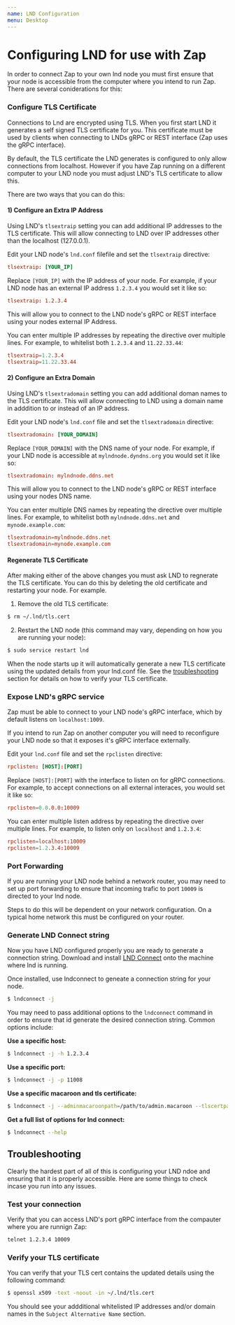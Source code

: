 ```yaml
---
name: LND Configuration
menu: Desktop
---
```


# Configuring LND for use with Zap

In order to connect Zap to your own lnd node you must first ensure that your node is accessible from the computer where you intend to run Zap. There are several coniderations for this:

### Configure TLS Certificate

Connections to Lnd are encrypted using TLS. When you first start LND it generates a self signed TLS certificate for you. This certificate must be used by clients when connecting to LNDs gRPC or REST interface (Zap uses the gRPC interface).

By default, the TLS certificate the LND generates is configured to only allow connections from localhost. However if you have Zap running on a different computer to your LND node you must adjust LND's TLS certificate to allow this.

There are two ways that you can do this:

#### 1) Configure an Extra IP Address

Using LND's `tlsextraip` setting you can add additional IP addresses to the TLS certificate. This will allow connecting to LND over IP addresses other than the localhost (127.0.0.1).

Edit your LND node's `lnd.conf` filefile and set the `tlsextraip` directive:

```toml
tlsextraip: [YOUR_IP]
```

Replace `[YOUR_IP]` with the IP address of your node. For example, if your LND node has an external IP address `1.2.3.4` you would set it like so:

```toml
tlsextraip: 1.2.3.4
```

This will allow you to connect to the LND node's gRPC or REST interface using your nodes external IP Address.

You can enter multiple IP addresses by repeating the directive over multiple lines. For example, to whitelist both `1.2.3.4` and `11.22.33.44`:

```toml
tlsextraip=1.2.3.4
tlsextraip=11.22.33.44
```

#### 2) Configure an Extra Domain

Using LND's `tlsextradomain` setting you can add additional doman names to the TLS certificate. This will allow connecting to LND using a domain name in adddition to or instead of an IP address.

Edit your LND node's `lnd.conf` file and set the `tlsextradomain` directive:

```toml
tlsextradomain: [YOUR_DOMAIN]
```

Replace `[YOUR_DOMAIN]` with the DNS name of your node. For example, if your LND node is accessible at `mylndnode.dyndns.org` you would set it like so:

```toml
tlsextradomain: mylndnode.ddns.net
```

This will allow you to connect to the LND node's gRPC or REST interface using your nodes DNS name.

You can enter multiple DNS names by repeating the directive over multiple lines. For example, to whitelist both `mylndnode.ddns.net` and `mynode.example.com`:

```toml
tlsextradomain=mylndnode.ddns.net
tlsextradomain=mynode.example.com
```

#### Regenerate TLS Certificate

After making either of the above changes you must ask LND to regnerate the TLS certificate. You can do this by deleting the old certificate and restarting your node. For example.

1. Remove the old TLS certificate:

```sh
$ rm ~/.lnd/tls.cert
```

2. Restart the LND node (this command may vary, depending on how you are running your node):

```sh
$ sudo service restart lnd
```

When the node starts up it will automatically generate a new TLS certificate using the updated details from your lnd.conf file. See the [troubleshooting](#troubleshooting) section for details on how to verify your TLS certificate.

### Expose LND's gRPC service

Zap must be able to connect to your LND node's gRPC interface, which by default listens on `localhost:1009`.

If you intend to run Zap on another computer you will need to reconfigure your LND node so that it exposes it's gRPC interface externally.

Edit your `lnd.conf` file and set the `rpclisten` directive:

```toml
rpclisten: [HOST]:[PORT]
```

Replace `[HOST]:[PORT]` with the interface to listen on for gRPC connections. For example, to accept connections on all external interaces, you would set it like so:

```toml
rpclisten=0.0.0.0:10009
```

You can enter multiple listen address by repeating the directive over multiple lines. For example, to listen only on `localhost` and `1.2.3.4`:

```toml
rpclisten=localhost:10009
rpclisten=1.2.3.4:10009
```

### Port Forwarding

If you are running your LND node behind a network router, you may need to set up port forwarding to ensure that incoming trafic to port `10009` is directed to your lnd node.

Steps to do this will be dependent on your network configuration. On a typical home network this must be configured on your router.

### Generate LND Connect string

Now you have LND configured properly you are ready to generate a connection string. Download and install [LND Connect](https://github.com/LN-Zap/lndconnect) onto the machine where lnd is running.

Once installed, use lndconnect to geneate a connection string for your node.

```sh
$ lndconnect -j
```

You may need to pass additional options to the `lndconnect` command in order to ensure that id generate the desired connection string. Common options include:

**Use a specific host:**

```sh
$ lndconnect -j -h 1.2.3.4
```

**Use a specific port:**

```sh
$ lndconnect -j -p 11008
```

**Use a specific macaroon and tls certificate:**

```sh
$ lndconnect -j --adminmacaroonpath=/path/to/admin.macaroon --tlscertpath=/path/to/tls.cert
```

**Get a full list of options for lnd connect:**

```sh
$ lndconnect --help
```

## Troubleshooting

Clearly the hardest part of all of this is configuring your LND ndoe and ensuring that it is properly accessible. Here are some things to check incase you run into any issues.

### Test your connection

Verify that you can access LND's port gRPC interface from the compauter where you are runnign Zap:

```sh
telnet 1.2.3.4 10009
```

### Verify your TLS certificate

You can verify that your TLS cert contains the updated details using the following command:

```sh
$ openssl x509 -text -noout -in ~/.lnd/tls.cert
```

You should see your addditional whitelisted IP addresses and/or domain names in the `Subject Alternative Name` section.
